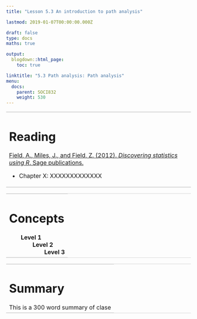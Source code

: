 ```yaml
---
title: "Lesson 5.3 An introduction to path analysis"

lastmod: 2019-01-07T00:00:00.000Z

draft: false
type: docs
maths: true

output:
  blogdown::html_page:
    toc: true

linktitle: "5.3 Path analysis: Path analysis"
menu:
  docs:
    parent: SOCI832
    weight: 530
---
```


<style>
table, th, td, tr, tbody {
  border-top: 1px solid LightGray;
    border-left: 0px solid LightGray;  
    border-right: 0px solid LightGray;  
    border-bottom: 1px solid LightGray;
}
</style>

<table>  <tr>  <td>
# Reading

[Field, A., Miles, J., and Field, Z. (2012). *Discovering statistics using R*. Sage publications.](http://a.co/2jVI7VH)

* Chapter X: XXXXXXXXXXXXX
</td>  </tr>  </table>

<table>   <tr>  <td>
# Concepts 

<b style="padding-left: 2em">Level 1<br></b>
<b style="padding-left: 4em">Level 2<br></b>
<b style="padding-left: 6em">Level 3<br></b>
</td>   </tr>  </table>

<table>   <tr>  <td>
# Summary

This is a 300 word summary of clase
</td>   </tr>  </table>
